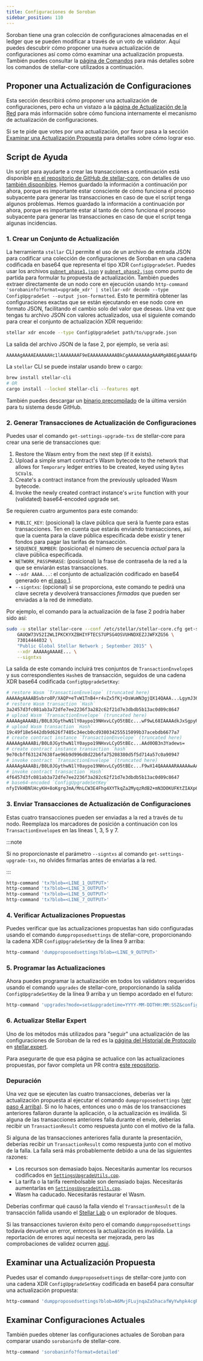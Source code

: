 ```yaml
---
title: Configuraciones de Soroban
sidebar_position: 110
---
```



Soroban tiene una gran colección de configuraciones almacenadas en el ledger que se pueden modificar a través de un voto de validator. Aquí puedes descubrir cómo proponer una nueva actualización de configuraciones así como cómo examinar una actualización propuesta. También puedes consultar la [página de Comandos](./commands.mdx) para más detalles sobre los comandos de stellar-core utilizados a continuación.

## Proponer una Actualización de Configuraciones

Esta sección describirá cómo proponer una actualización de configuraciones, pero echa un vistazo a la [página de Actualización de la Red](./network-upgrades.mdx#upgrading-soroban-settings) para más información sobre cómo funciona internamente el mecanismo de actualización de configuraciones.

<Alert>

Si se te pide que votes por una actualización, por favor pasa a la sección [Examinar una Actualización Propuesta](#examine-a-proposed-upgrade) para detalles sobre cómo lograr eso.

</Alert>

## Script de Ayuda

Un script para ayudarte a crear las transacciones a continuación está disponible [en el repositorio de GitHub de stellar-core](https://github.com/stellar/stellar-core/blob/master/scripts/settings-helper.sh), con detalles de uso [también disponibles](https://github.com/stellar/stellar-core/blob/master/scripts/README.md). Hemos guardado la información a continuación por ahora, porque es importante estar consciente de cómo funciona el proceso subyacente para generar las transacciones en caso de que el script tenga algunos problemas. Hemos guardado la información a continuación por ahora, porque es importante estar al tanto de cómo funciona el proceso subyacente para generar las transacciones en caso de que el script tenga algunas incidencias.

### 1. Crear un Conjunto de Actualización

La herramienta `stellar` CLI permite el uso de un archivo de entrada JSON para codificar una colección de configuraciones de Soroban en una cadena codificada en base64 que representa el tipo XDR `ConfigUpgradeSet`. Puedes usar los archivos [`pubnet_phase1.json`] y [`pubnet_phase2.json`] como punto de partida para formular tu propuesta de actualización. También puedes extraer directamente de un nodo core en ejecución usando `http-command 'sorobaninfo?format=upgrade_xdr' | stellar-xdr decode --type ConfigUpgradeSet --output json-formatted`. Esto te permitirá obtener las configuraciones exactas que se están ejecutando en ese nodo core en formato JSON, facilitando el cambio solo del valor que deseas. Una vez que tengas tu archivo JSON con valores actualizados, usa el siguiente comando para crear el conjunto de actualización XDR requerido:

```bash
stellar xdr encode --type ConfigUpgradeSet path/to/upgrade.json
```

La salida del archivo JSON de la fase 2, por ejemplo, se vería así:

```text
AAAAAgAAAAEAAAAAHc1lAAAAAAAF9eEAAAAAAAAAABkCgAAAAAAAAgAAAMgAB6EgAAAAfQABEXAAAAAoAAIIAAAAABkAAQQAAAAAAAAAGGoAAAAAAAAnEAAAAAAAAAb6AAAAAukO3QD///////0NfwAAAAAAAOFfAAAD6A==
```

<Alert>

La `stellar` CLI se puede instalar usando brew o cargo:

```bash
brew install stellar-cli
# OR
cargo install --locked stellar-cli --features opt
```

También puedes descargar un [binario precompilado] de la última versión para tu sistema desde GitHub.

</Alert>

### 2. Generar Transacciones de Actualización de Configuraciones

Puedes usar el comando `get-settings-upgrade-txs` de stellar-core para crear una serie de transacciones que:

1. Restore the Wasm entry from the next step (if it exists).
2. Upload a simple smart contract's Wasm bytecode to the network that allows for `Temporary` ledger entries to be created, keyed using `Bytes` `SCVal`s.
3. Create's a contract instance from the previously uploaded Wasm bytecode.
4. Invoke the newly created contract instance's `write` function with your (validated) base64-encoded upgrade set.

Se requieren cuatro argumentos para este comando:

- `PUBLIC_KEY`: (posicional) la clave pública que será la fuente para estas transacciones. Ten en cuenta que estarás enviando transacciones, así que la cuenta para la clave pública especificada debe existir y tener fondos para pagar las tarifas de transacción.
- `SEQUENCE_NUMBER`: (posicional) el número de secuencia _actual_ para la clave pública especificada.
- `NETWORK_PASSPHRASE`: (posicional) la frase de contraseña de la red a la que se enviarán estas transacciones.
- `--xdr AAAA...`: el conjunto de actualización codificado en base64 generado en [el paso 1](#1-create-an-upgrade-set).
- `--signtxs`: (opcional) si se proporciona, este comando te pedirá una clave secreta y devolverá transacciones _firmadas_ que pueden ser enviadas a la red de inmediato.

Por ejemplo, el comando para la actualización de la fase 2 podría haber sido así:

```bash
sudo -u stellar stellar-core --conf /etc/stellar/stellar-core.cfg get-settings-upgrade-txs \
    GAUQW73V52I2WLIPKCKYXZBHIYFTECS7UPSG4OSVUHNDXEZJJWFXZG56 \
    73014444032 \
    "Public Global Stellar Network ; September 2015" \
    --xdr AAAAAgAAAAE... \
    --signtxs
```

La salida de este comando incluirá tres conjuntos de `TransactionEnvelope`s y sus correspondientes `Hash`es de transacción, seguidos de una cadena XDR base64 codificada `ConfigUpgradeSetKey`:

```bash showLineNumbers
# restore Wasm `TransactionEnvelope` (truncated here)
AAAAAgAAAABSvbro8P/XAQP+eTvW1TnB4+r4vZx5fKj+DsWuWN3gjQX14QAAA...LgymJ36XIBrUVMU2wg=
# restore Wasm transaction `Hash`
3a2457d3fc081ab3a72dfe7ee2236f3a282c62f21d7e3dbdb5b13ac0d09c8647
# upload Wasm `TransactionEnvelope` (truncated here)
AAAAAgAAAABi/B0L0JGythwN1lY0aypo19NHxvLCyO5tBEc...wF9wL68IAAAAdkJxSgpyRStTvbSA9jgs=
# upload Wasm transaction `Hash`
19c49f18e5442db9d626f7485c34ecb0cd938034255515099b37acebdb6677a7
# create contract instance `TransactionEnvelope` (truncated here)
AAAAAgAAAABi/B0L0JGythwN1lY0aypo19NHxvLCyO5tBEc...AAd0OB3n3Yadews=
# create contract instance transaction `hash`
9e70cbff631247638fae96b9d996d8d22b6fa75208380d5f5d714a57c0a90947
# invoke contract `TransactionEnvelope` (truncated here)
AAAAAgAAAABi/B0L0JGythwN1lY0aypo19NHxvLCyO5tBEc...F9wX14QAAAAARAAAAAwAAAAAAAAAAAAAAAQAAAAAAAAAYAAAAAAAAAAGd/IhWQcE2UdzIof7ygqCuAmYD8ycsJbB
# invoke contract transaction `Hash`
4f6457d3fc081ab3a72dfe7ee2236f3a282c62f21d7e3dbdb5b13ac0d09c8647
# base64-encoded `ConfigUpgradeSetKey`
nfyIVkHBNlHcyKH+8oKgrgJmA/MnLCW3E4Fhg4XYTkqZa2MyqzRdB2+mN3DOKUFKtZIAXp6o3DHrkgR0mo7rUw==
```

### 3. Enviar Transacciones de Actualización de Configuraciones

Estas cuatro transacciones pueden ser enviadas a la red a través de tu nodo. Reemplaza los marcadores de posición a continuación con los `TransactionEnvelope`s en las líneas 1, 3, 5 y 7.

:::note

Si no proporcionaste el parámetro `--signtxs` al comando `get-settings-upgrade-txs`, no olvides firmarlas antes de enviarlas a la red.

:::

```bash
http-command 'tx?blob=<LINE_1_OUTPUT>'
http-command 'tx?blob=<LINE_3_OUTPUT>'
http-command 'tx?blob=<LINE_5_OUTPUT>'
http-command 'tx?blob=<LINE_7_OUTPUT>'
```

### 4. Verificar Actualizaciones Propuestas

Puedes verificar que las actualizaciones propuestas han sido configuradas usando el comando `dumpproposedsettings` de stellar-core, proporcionando la cadena XDR `ConfigUpgradeSetKey` de la línea 9 arriba:

```bash
http-command 'dumpproposedsettings?blob=<LINE_9_OUTPUT>'
```

### 5. Programar las Actualizaciones

Ahora puedes programar la actualización en todos los validators requeridos usando el comando `upgrades` de stellar-core, proporcionando la salida `ConfigUpgradeSetKey` de la línea 9 arriba y un tiempo acordado en el futuro:

```bash
http-command 'upgrades?mode=set&upgradetime=YYYY-MM-DDTHH:MM:SSZ&configupgradesetkey=<LINE_9_OUTPUT>'
```

### 6. Actualizar Stellar Expert

Uno de los métodos más utilizados para "seguir" una actualización de las configuraciones de Soroban de la red es la [página del Historial de Protocolo] en [stellar.expert].

Para asegurarte de que esa página se actualice con las actualizaciones propuestas, por favor completa un PR contra [este repositorio].

### Depuración

Una vez que se ejecuten las cuatro transacciones, deberías ver la actualización propuesta al ejecutar el comando `dumpproposedsettings` ([ver paso 4 arriba](#4-verify-proposed-upgrades)). Si no lo haces, entonces uno o más de los transacciones anteriores fallaron durante la aplicación, o la actualización es inválida. Si alguna de las transacciones anteriores falla durante el envío, deberías recibir un `TransactionResult` como respuesta junto con el motivo de la falla.

Si alguna de las transacciones anteriores falla durante la presentación, deberías recibir un `TransactionResult` como respuesta junto con el motivo de la falla. La falla será más probablemente debido a una de las siguientes razones:

- Los recursos son demasiado bajos. Necesitarás aumentar los recursos codificados en [`SettingsUpgradeUtils.cpp`].
- La tarifa o la tarifa reembolsable son demasiado bajas. Necesitarás aumentarlas en [`SettingsUpgradeUtils.cpp`].
- Wasm ha caducado. Necesitarás restaurar el Wasm.

Deberías confirmar qué causó la falla viendo el `TransactionResult` de la transacción fallida usando el [Stellar Lab](https://lab.stellar.org) o un explorador de bloques.

Si las transacciones tuvieron éxito pero el comando `dumpproposedsettings` todavía devuelve un error, entonces la actualización es inválida. La reportación de errores aquí necesita ser mejorada, pero las comprobaciones de validez ocurren [aquí](https://github.com/stellar/stellar-core/blob/3007c595c2fe9b53502aa0daf8089d119a9c37cb/src/herder/Upgrades.cpp#L1451).

## Examinar una Actualización Propuesta

Puedes usar el comando `dumpproposedsettings` de stellar-core junto con una cadena XDR `ConfigUpgradeSetKey` codificada en base64 para consultar una actualización propuesta:

```bash
http-command 'dumpproposedsettings?blob=A6MvjFLujnqaZa5hacafWyYwhpk4cgRpyu0z6ilZ0pm1S7fmjSNnsyjGwGodLGiD8ss8S1AHiOBBb6GQbOeMbw=='
```

## Examinar Configuraciones Actuales

También puedes obtener las configuraciones actuales de Soroban para comparar usando `sorobaninfo` de stellar-core.

```bash
http-command 'sorobaninfo?format=detailed'
```

[`pubnet_phase1.json`]: https://github.com/stellar/stellar-core/blob/master/soroban-settings/pubnet_phase1.json
[`pubnet_phase2.json`]: https://github.com/stellar/stellar-core/blob/master/soroban-settings/pubnet_phase2.json
[binario precompilado]: https://github.com/stellar/stellar-cli/releases/latest
[página del historial de protocolo]: https://stellar.expert/explorer/pubnet/protocol-history
[stellar.expert]: https://stellar.expert
[este repositorio]: https://github.com/stellar-expert/staged-soroban-upgrades
[`settingsupgradeutils.cpp`]: https://github.com/stellar/stellar-core/blob/master/src/main/SettingsUpgradeUtils.cpp
